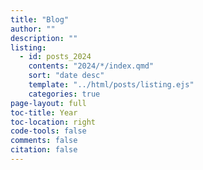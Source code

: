 ```yaml
---
title: "Blog"
author: ""
description: ""
listing: 
  - id: posts_2024
    contents: "2024/*/index.qmd"
    sort: "date desc"
    template: "../html/posts/listing.ejs"
    categories: true
page-layout: full
toc-title: Year
toc-location: right
code-tools: false
comments: false
citation: false
---
```

